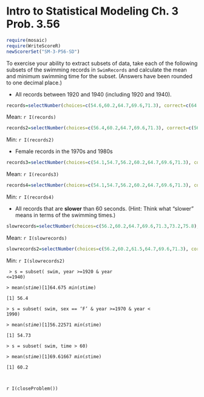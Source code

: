 Intro to Statistical Modeling Ch. 3 Prob. 3.56
========================================================
```{r include=FALSE}
require(mosaic)
require(WriteScoreR)
newScorerSet("SM-3-P56-SD")
```
To exercise your ability to extract subsets of data, 
take each of the following subsets of the swimming records in 
`SwimRecords`
 and calculate
the mean and minimum swimming time for the subset.  (Answers have been
rounded to one decimal place.)

* All records between 1920 and 1940 (including 1920 and 1940).

```{r include=FALSE}
records=selectNumber(choices=c(54.6,60.2,64.7,69.6,71.3), correct=c(64.7), totalPts=1, name="mean")
```

  Mean: `r I(records)`

```{r include=FALSE}
records2=selectNumber(choices=c(56.4,60.2,64.7,69.6,71.3), correct=c(56.4), totalPts=1, name="min")
```

  Min: `r I(records2)` 

* Female records in the 1970s and 1980s

```{r include=FALSE}
records3=selectNumber(choices=c(54.1,54.7,56.2,60.2,64.7,69.6,71.3), correct=c(56.2), totalPts=1, name="mean2")
```

  Mean: `r I(records3)`

```{r include=FALSE}
records4=selectNumber(choices=c(54.1,54.7,56.2,60.2,64.7,69.6,71.3), correct=c(54.7), totalPts=1, name="min2")
```

  Min: `r I(records4)`

* All records that are **slower** than 60 seconds.  (Hint: Think
  what "slower" means in terms of the swimming times.)

```{r include=FALSE}
slowrecords=selectNumber(choices=c(56.2,60.2,64.7,69.6,71.3,73.2,75.8), correct=c(69.6), totalPts=1, name="mean3")
```
  
  Mean: `r I(slowrecords)`

```{r include=FALSE}
slowrecords2=selectNumber(choices=c(56.2,60.2,61.5,64.7,69.6,71.3), correct=c(60.2), name="min3", totalPts=1)
```

  Min: `r I(slowrecords2)`
  

<aside>
<code>
\> s = subset( swim, year >=1920 & year <=1940)     
\> mean(s$time)     
[1] 64.675     
\> min(s$time)     
[1] 56.4     
\> s = subset( swim, sex == 'F' & year >=1970 & year < 1990)     
\> mean(s$time)     
[1] 56.22571     
\> min(s$time)     
[1] 54.73     
\> s = subset( swim, time > 60)     
\> mean(s$time)     
[1] 69.61667     
\> min(s$time)     
[1] 60.2     

</code>
</aside>

`r I(closeProblem())`
